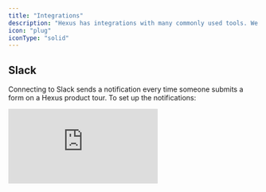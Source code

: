```yaml
---
title: "Integrations"
description: "Hexus has integrations with many commonly used tools. We're committed to making customer enablement content easy and accessible."
icon: "plug"
iconType: "solid"
---
```


## Slack

Connecting to Slack sends a notification every time someone submits a form on a Hexus product tour. To set up the notifications:

<div style={{ position:"relative",width:"100%",paddingTop:"56.25%" }}>
<iframe src="https://app.usehexus.com/embed/7583e10f-1fc5-4e22-b46f-38e3192661d9" title="Hexus Slack Integration" frameborder="0" allow="accelerometer; autoplay; clipboard-write; encrypted-media; gyroscope; picture-in-picture" allowfullscreen style={{ position:"absolute",top:0,left:0,width:"100%",height:"100%" }} />

</div>

### a. Workflows

Contact us at [team@hexus.ai](mailto:team@hexus.ai) to enable any other notifications.  e.g:

1. Notify when your team member creates a new flow
2. Get a daily summary of the most popular flows

## HubSpot

Hexus enables seamless integration with HubSpot to optimize lead capture and management from interactive product tours. By connecting your Hexus account with your HubSpot portal, you can automatically capture and manage leads generated from Hexus tours.

### a. How to integrate

Connect to HubSpot through the integrations page and grant the required permissions. Once integration is complete, check if new Hexus property (Hexus URL) is created.

Contact us at [team@hexus.ai](mailto:team@hexus.ai) for any other properties.

### b. Workflows

1. **Lead Capture:** Hexus automatically creates a contact in HubSpot whenever a lead fills a Hexus form. Remove any filters from your contacts table to view the newly created contacts. Learn more on how to add a form [here](https://support.hexus.ai/advanced-editing/lead-capture-form).

<img
  height="800"
  width="400"
  src="/images/hexus-hubspot-lead-capture.png"
/>

1. Custom forms: Embed custom HubSpot forms within Hexus tours to collect lead information seamlessly. Learn more here.

<img
  height="200"
  width="400"
  src="/images/hexus-hubspot-custom-forms.png"
/>

1. **Landing pages:** Embed iframe on to HubSpot landing pages directly. You can also create and run an A/B test on your landing page, and embed variants of a product tour. Hexus collects key metrics such as the number of viewers, completion rate, and click-through rate for each product tour. Analyze this data in conjunction with your HubSpot A/B test results to maximize conversion rates and customer engagement.
2. **Email sequences:** Embed Hexus tours into your email sequences for new feature announcements, onboarding, lead nurture, and more. You can personalize your tour using name and email variables in Hexus & HubSpot. Learn more about personalization [here](https://www.notion.so/ea3d7951ecca49a1935b49cdda25066c?pvs=21). More on how to use Hexus tours in email sequences [here](https://www.notion.so/2708f2461c104dd0a806e43a21f14678?pvs=21).

<img
  height="800"
  width="400"
  src="/images/hexus-hubspot-email-sequences.png"
/>

Contact us at [team@hexus.ai](mailto:team@hexus.ai) to enable any other workflows. e.g: Activity tracking.

## Zapier

Hexus directly integrates with Zapier, allowing leads captured from your demo to be sent to any third-party app.

### a. How to integrate

1. Click on "Integrations" in the left-hand menu of your Hexus account.
2. Choose the Zapier integration and click on the "Connect" button.
3. You will be provided with an API key, which is only displayed once. Make sure to copy this key, as you will need it to connect the Hexus app within Zapier.
4. In your Zapier account, create a new Zap and select Hexus as the trigger app. When prompted, paste the API key you copied from Hexus to establish the connection.

<div style={{ position:"relative",width:"100%",paddingTop:"53.5%" }}>
<iframe src="https://app.usehexus.com/embed/965ca096-9bf4-4353-b705-dd0f1c2722ca" title="Hexus Zapier Integration" frameborder="0" allow="accelerometer; autoplay; clipboard-write; encrypted-media; gyroscope; picture-in-picture" allowfullscreen style={{ position:"absolute",top:0,left:0,width:"100%",height:"100%" }} />

</div>

### b. Additional Workflows

- Notify your team members when a new flow is created
- Receive a daily summary of the most popular flows
- Pass additional data from Hexus to Zapier

If you would like to enable any of these optional workflows or have any further questions, please contact our support team for assistance.

### c. Sample response

| Form Details Email                    | Form Details Description | Hexus URL                                     | Email                                 | Creation Timestamp       |
| ------------------------------------- | ------------------------ | --------------------------------------------- | ------------------------------------- | ------------------------ |
| [test@test.com](mailto:test@test.com) | John Doe                 | https://app.usehexus.com/flow/rich-hexus-tour | [test@test.com](mailto:test@test.com) | 2024-03-17T23:40:17.664Z |

## Wistia

You can seamlessly publish your Hexus videos to Wistia. View the tour below to learn how to connect to Wistia:

<div style={{ position:"relative",width:"100%",paddingTop:"54.5%" }}>
<iframe src="https://app.usehexus.com/embed/3ab55b05-b69d-49d8-ac44-e96b538eed8f" title="Hexus Wistia Integration" frameborder="0" allow="accelerometer; autoplay; clipboard-write; encrypted-media; gyroscope; picture-in-picture" allowfullscreen style={{ position:"absolute",top:0,left:0,width:"100%",height:"100%" }} />

</div>

## Salesforce

A Salesforce integration is coming soon to Enterprise plans only. Check out [this page](/roadmap/q3-2024-roadmap) to get the latest updates.

## Clearbit

Utilize your existing Clearbit integration to seamlessly enrich your existing demo data when sent back to you. Contact us to incorporate your API key, and get back enriched data. Native Clearbit integration coming soon.

## Mixpanel/Segment/Google Analytics

Leverage your existing analytics integration to effortlessly send data back to you. Insert your track code or API key, and it will autonomously route your data back to your preferred destination. Native integrations coming soon.

## Intercom

Hexus videos can be downloaded as MP4 and added to your Intercom articles. However, you can embed Hexus videos as iframes into Intercom’s custom answers.

To get started, follow these steps:

1. **Create a Messenger App**:
   - Log in to the Intercom Developer Hub.
   - Set up a new Messenger app in the Canvas Kit using the Sheets mode. This allows you to embed iframes within the Messenger.
2. **Configure the App**:
   - Use the provided documentation for Canvas Kit to configure your iframe settings. This will involve specifying how your Hexus videos are loaded within the Messenger window.
3. **Publish and Install the App**:
   - Publish the Messenger app and install it into your customer's Intercom workspace.
4. **Add to Workflow**:
   - In the Intercom workspace, go to the custom answers section.
   - Add the Messenger app to the workflow using the “Send an app” action.
   - Users will interact with Hexus videos directly within the Messenger window via the iframe.
5. **Test and Refine**:
   - Ensure everything works seamlessly by testing the integration in different scenarios and refine as needed.

For detailed implementation, refer to the Intercom Developer Hub and [Canvas Kit documentation](https://developers.intercom.com/docs/build-an-integration/getting-started/build-an-app-for-your-messenger/sheets-app).

## Google drive

You can now export your text-based stories and all your Hexus Hive chats to your Google Drive now\!

<img
  height="319"
  width="624"
  src="https://lh7-rt.googleusercontent.com/docsz/AD_4nXfChfLl39FHT_vlOnAI0KmYvaP7Ex13iAu7PXbS8JMu7oVNc1G0eMiAFI6u5gD6c4sYW2MTphTaOFkTNWTmpSaTg5N28fM_It2vc4vSXQ_4lY3ZtSyFT4Mc3Tw14lE-5S2m6P99jQ?key=lKHaaJfTPGFl5sSAHKAE-7IJ"
/>

This will help you easily organize all your stories and chats in one place and you share it with team members who are not on the platform. 

Here’s how you can do it - 

- Go to the integrations button on the left panel and click on ‘Connect Now’ on the Google Drive page 
- Login with your primary email - this account is where all your documents will be stored
- You can now export your Hexus stories on this account\!

## Youtube

Publish all your demos and videos created on Hexus directly on Youtube. This will help you to get - 

- **Streamlined workflow**: Save time by uploading content directly to YouTube without needing to download and upload separately. 
- **Wider audience**: Reach a broader audience by sharing your demos and videos on YouTube. 
- **Increased visibility**: Improve your content’s visibility through YouTube's search and recommendation algorithms.  
- **Content sharing**: Easily share your demos and videos through YouTube links across various platforms and social media.

Here’s how you can do it - 

<div style={{ width:"100%" }}>
<iframe src="https://app.usehexus.com/embed/913a9a8c-5fcc-4fe7-b77e-be29d8dd3b59?refid=" style={{ width:"100%",height:"500px",border:"0" }} frameBorder="0" allowFullScreen title="Hexus Flow" />

</div>

- Go the integrations button on your left panel 
- Click on ‘Connect now’
- Log in with the Google Account that has the primary access to your YouTube account
- You can now export your content on YouTube directly\!

## Google Workspace

Hexus is your all-in-one collaborative platform to create demos, videos, guides, and more.

With our Google Workspace integration, you can now supercharge collaboration directly within Docs, Sheets, and Slides.

**How it works:**

1. Simply paste any existing Hexus Flow, Multiflow, or Showcase link into your Google Docs, Sheets, or Slides.
2. Hexus will automatically convert the link into a smart chip — making your documents more interactive and contextual.

![image.png](/image.png)

**What you can do with it:**

1. Hover over the smart chip to see a rich preview of the Hexus content without leaving your document.
2. Collaborate seamlessly by sharing and discussing product demos directly inside your Google Workspace.

Make your documents actionable and visually richer for internal teams and external stakeholders.

This integration ensures that your Hexus content stays embedded naturally into your workflow — boosting efficiency, context, and collaboration.

## GitBook

Supercharge your documentation with on-brand interactive product demos, tutorials created in minutes.

![](/Screenshot2025-01-22at7.33.00PM.png)

Here's how you can do it -

- Just paste a Hexus Flow or Multiflow URL into your GitBook documentation and the integration will automatically render it as an interactive product demo
- To configure, navigate to https://app.gitbook.com/integrations/hexusai and click the install button to get started. Choose the appropriate options in the installation flow to install Hexus in one or more spaces across your GitBook organization

## Marketo 

Hexus provides seamless lead data integration with Marketo Engage using its REST APIs. It securely transfers new or updated lead information, leveraging the Sync Leads API for efficient, batch "upsert" operations that prevent duplicates. The integration is designed to respect Marketo's API limits and ensure reliable data delivery through robust error handling.

### How to integrate?

To enable this integration, your Marketo administrator will need to perform a few one-time setup steps within your Marketo Engage account. These steps will grant Hexus the necessary permissions to interact with your Marketo Lead Database.

Please follow these instructions carefully:

**Step 1: Create an API-Only Role in Marketo**

1. Log in to your Marketo Engage account as an Administrator.
2. Navigate to Admin \> Users & Roles \> Roles.
3. Click New Role.
4. Give the role a descriptive name, such as "Hexus Integration Role".
5. Under Permissions, expand Access API and ensure the "Access API" checkbox is selected.
6. Crucially, under Lead Database, select at least the "Read-Write Lead" (or "Read-Write Person") permission. This grants Hexus the ability to create and update lead records.
7. Click Create.

**Step 2: Create an API-Only User in Marketo**

1. Still in the Admin area, navigate to Users & Roles \> Users.
2. Click Invite New User.
3. Enter a descriptive Email Address, First Name (e.g., "Hexus"), and Last Name (e.g., "API User").
4. Click Next.
5. On the next screen, ensure the "API Only" checkbox is selected.
6. From the list of roles, select the "Hexus Integration Role" you created in Step 1.
7. Click Next, then Send to complete the user creation.

**Step 3: Create a LaunchPoint Custom Service for Hexus**

1. In the Admin area, navigate to Integration \> LaunchPoint.
2. Click the New dropdown menu and select New Service.
3. Provide a Display Name for the service (e.g., "Hexus Integration Service").
4. For Service, select "Custom".
5. Add a brief Description (e.g., "Integration for Hexus SaaS application").
6. From the API Only User dropdown, select the "Hexus API User" you created in Step 2.
7. Click Create.

**Step 4: Obtain and Provide Credentials to Hexus** 

Once the custom service is created:

1. In the LaunchPoint list, find your newly created "Hexus Integration Service" and click View Details.
2. Copy the Client ID and Client Secret displayed on this screen.
3. Next, navigate to Admin \> Integration \> Web Services.
4. Under the REST API section, locate and copy the Endpoint URL (this is your Marketo Identity URL).
5. Enter the Client ID, Client Secret and Endpoint URL on the Hexus integrations page. Your dedicated Hexus account manager can enable the integration for you.

## Google Analytics

Hexus provides tracking for the following critical events across all Hexus flows:

1. **Page Views:** Capturing when users view specific flows and product videos hosted  by Hexus.
2. **Steps Viewed:** Tracking when users navigate to and view individual steps within a Hexus flow.
3. **Steps Clicked:** Recording user interactions such as clicks in a Hexus flow.

These events will be structured to provide meaningful data within your Google Analytics 4 property, allowing for detailed analysis of user engagement and progression through your product.

### **Integration Setup: Enabling Your Google Analytics Tracking**

To activate this integration, Hexus requires specific configuration details from your Google Analytics 4 property.

#### **1. Providing Your Google Analytics Measurement ID (Basic Tracking)**

For fundamental client-side tracking of Page Views, Steps Viewed, and Steps Clicked, you will need to provide your Google Analytics 4 Measurement ID. This ID directs all client-side events from Hexus to your specific GA4 property.

**Action Required:** Please provide your Google Analytics 4 Measurement ID on the Integrations page within the Hexus app at the following link: https://app.usehexus.com/integrations

**How it Works:** Once your Measurement ID is configured, the Hexus application will dynamically initialize its client-side analytics to send these events directly to your designated Google Analytics 4 property. This ensures that all browser-based interactions are captured and attributed to your GA4 (Google Analytics) account.

#### **2. Providing Your Google Analytics Measurement Protocol API Secret (Advanced Tracking)**

For advanced analytics tracking, such as precise conversion rate measurement and reliable capture of initial page views from server-side rendered pages, we will utilize the Google Analytics 4 Measurement Protocol. This server-to-server communication method offers enhanced accuracy and resilience against client-side limitations like ad-blockers. To enable this, you must provide an API Secret from your Google Analytics 4 property.

**Action Required:** Please generate an API Secret within your Google Analytics 4 property and provide it to us.

**Instructions to Obtain Your API Secret:**

1. Log in to your Google Analytics 4 account.
2. Navigate to the Admin section (usually found in the bottom-left corner).
3. In the "Property" column, click on Data Streams.
4. Select the relevant Web data stream for your Hexus integration.
5. Under the "Google tag" section, find and click on Measurement Protocol API secrets.
6. Click the "Create" button to generate a new API secret.
7. Copy the generated API Secret string.
8. Enter this API Secret in the Hexus integrations page. Your dedicated Hexus account manager can enable the integration for you.

**How it Works:** With your Measurement ID and API Secret, the Hexus backend will be able to send server-side events (e.g., initial page views for server-rendered pages, or conversion events completed on the server) directly to your Google Analytics 4 property. This ensures that your analytics data is comprehensive and accurately reflects user activity, even for events that originate outside the client's browser. We will ensure that these server-sent events are correctly attributed to user sessions by including necessary identifiers like client_id and session_id from user cookies.

### **Event Details **

Here’s a breakdown of the event names and parameters we plan to send.

- **Page Views:**
  - **Event Name:** page_view
  - **Parameters:** page_location (full URL), page_title (page title), client_id, session_id, engagement_time_msec (for server-side).
  - **Mechanism:** Initial page views on server-rendered pages will be sent via GA4 Measurement Protocol. Subsequent client-side navigations will be tracked via [getanalytics.io](http://getanalytics.io).
- **Steps Viewed:**
  - **Event Name:** step_viewed
  - **Parameters:** flow_name, step_number, page_location.
  - **Mechanism:**Client-side tracking of events in browser, directly sent to your GA4 account
- **Steps Clicked:**
  - **Event Name:** step_clicked
  - **Parameters:** flow_name, step_number, page_location.
  - **Mechanism:** Client-side tracking of events in browser, directly sent to your GA4 account